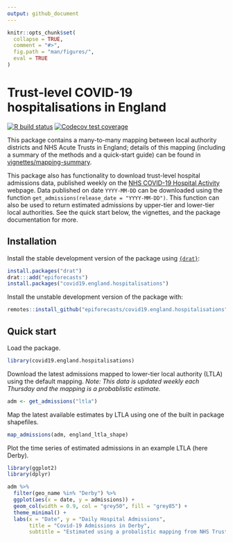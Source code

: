 ```yaml
--- 
output: github_document
---
```


```r
knitr::opts_chunk$set(
  collapse = TRUE,
  comment = "#>",
  fig.path = "man/figures/",
  eval = TRUE
)
```

# Trust-level COVID-19 hospitalisations in England

[![R build status](https://github.com/epiforecasts/covid19.england.hospitalisations/workflows/R-CMD-check/badge.svg)](https://github.com/epiforecasts/covid19.england.hospitalisations/actions)
[![Codecov test coverage](https://codecov.io/gh/epiforecasts/covid19.england.hospitalisation/branch/master/graph/badge.svg)](https://codecov.io/gh/epiforecasts/covid19.england.hospitalisation?branch=master)
  
This package contains a many-to-many mapping between local authority districts and NHS Acute Trusts in England; details of this mapping (including a summary of the methods and a quick-start guide) can be found in [vignettes/mapping-summary](https://github.com/epiforecasts/covid19-uk-hospitalisation-data/tree/main/vignettes/mapping-summary).

This package also has functionality to download trust-level hospital admissions data, published weekly on the [NHS COVID-19 Hospital Activity](https://www.england.nhs.uk/statistics/statistical-work-areas/covid-19-hospital-activity/) webpage. Data published on date `YYYY-MM-DD` can be downloaded using the function `get_admissions(release_date = "YYYY-MM-DD")`. This function can also be used to return estimated admissions by upper-tier and lower-tier local authorities. See the quick start below, the vignettes, and the package documentation for more.

## Installation

Install the stable development version of the package using [`{drat}`](https://epiforecasts.io/drat/):

```r
install.packages("drat")
drat:::add("epiforecasts")
install.packages("covid19.england.hospitalisations")
```

Install the unstable development version of the package with: 

```r
remotes::install_github("epiforecasts/covid19.england.hospitalisations")
```

## Quick start

Load the package.

```r
library(covid19.england.hospitalisations)
```

Download the latest admissions mapped to lower-tier local authority (LTLA) using the default mapping. *Note: This data is updated weekly each Thursday and the mapping is a probablistic estimate.*

```r
adm <- get_admissions("ltla")
```

Map the latest available estimates by LTLA using one of the built in package shapefiles. 

```r
map_admissions(adm, england_ltla_shape)
```

Plot the time series of estimated admissions in an example LTLA (here Derby). 

```r
library(ggplot2)
library(dplyr)

adm %>% 
  filter(geo_name %in% "Derby") %>% 
  ggplot(aes(x = date, y = admissions)) + 
  geom_col(width = 0.9, col = "grey50", fill = "grey85") +
  theme_minimal() +
  labs(x = "Date", y = "Daily Hospital Admissions",
       title = "Covid-19 Admissions in Derby", 
       subtitle = "Estimated using a probalistic mapping from NHS Trusts to lower-tier local authority level")
```